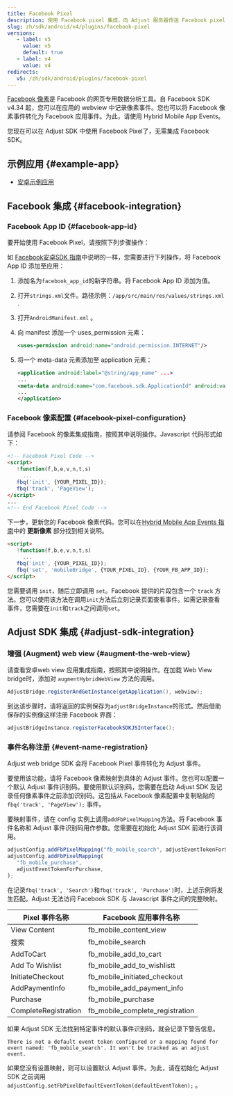 ```yaml
---
title: Facebook Pixel
description: 使用 Facebook pixel 集成，向 Adjust 服务器传送 Facebook pixel 信息。
slug: zh/sdk/android/v4/plugins/facebook-pixel
versions:
   - label: v5
     value: v5
     default: true
   - label: v4
     value: v4
redirects:
   v5: /zh/sdk/android/plugins/facebook-pixel
---
```


[Facebook 像素](https://www.facebook.com/business/help/952192354843755?id=1205376682832142)是 Facebook 的网页专用数据分析工具。自 Facebook SDK v4\.34 起，您可以在应用的 webview 中记录像素事件。您也可以将 Facebook 像素事件转化为 Facebook 应用事件。为此，请使用 Hybrid Mobile App Events。

您现在可以在 Adjust SDK 中使用 Facebook Pixel了，无需集成 Facebook SDK。

## 示例应用 \{\#example\-app\}

- [安卓示例应用](https://github.com/adjust/android_sdk/tree/master/Adjust/examples/example-app-fbpixel)

## Facebook 集成 \{\#facebook\-integration\}

### Facebook App ID {#facebook-app-id}

要开始使用 Facebook Pixel，请按照下列步骤操作：

如 [Facebook安卓SDK 指南](https://developers.facebook.com/docs/android/)中说明的一样，您需要进行下列操作，将 Facebook App ID 添加至应用：

1. 添加名为`facebook_app_id`的新字符串。将 Facebook App ID 添加为值。

2. 打开`strings.xml`文件。路径示例：`/app/src/main/res/values/strings.xml` .

3. 打开`AndroidManifest.xml` 。

4. 向 manifest 添加一个 uses_permission 元素：

   <CodeBlock title="AndroidManifest.xml">

   ```xml
   <uses-permission android:name="android.permission.INTERNET"/>
   ```

   </CodeBlock>

5. 将一个 meta\-data 元素添加至 application 元素：

   <CodeBlock title="AndroidManifest.xml">

   ```xml
   <application android:label="@string/app_name" ...>
   ...
   <meta-data android:name="com.facebook.sdk.ApplicationId" android:value="@string/facebook_app_id"/>
   ...
   </application>
   ```

   </CodeBlock>

### Facebook 像素配置 {#facebook-pixel-configuration}

请参阅 Facebook 的像素集成指南，按照其中说明操作。Javascript 代码形式如下：

```html
<!-- Facebook Pixel Code -->
<script>
   !function(f,b,e,v,n,t,s)
     ...
   fbq('init', {YOUR_PIXEL_ID});
   fbq('track', 'PageView');
</script>
...
<!-- End Facebook Pixel Code -->
```

下一步，更新您的 Facebook 像素代码。您可以在[Hybrid Mobile App Events 指南](https://developers.facebook.com/docs/app-events/hybrid-app-events)中的 **更新像素** 部分找到相关说明。

```html
<script>
   !function(f,b,e,v,n,t,s)
     ...
   fbq('init', {YOUR_PIXEL_ID});
   fbq('set', 'mobileBridge', {YOUR_PIXEL_ID}, {YOUR_FB_APP_ID});
</script>
```

<Callout type="important">

您需要调用 `init`，随后立即调用 `set`。Facebook 提供的片段包含一个 `track` 方法。您可以使用该方法在调用`init`方法后立刻记录页面查看事件。如需记录查看事件，您需要在`init`和`track`之间调用`set`。

</Callout>

## Adjust SDK 集成 \{\#adjust\-sdk\-integration\}

### 增强 \(Augment\) web view {#augment-the-web-view}

请查看安卓web view 应用集成指南，按照其中说明操作。在加载 Web View bridge时，添加对 `augmentHybridWebView` 方法的调用。

```java
AdjustBridge.registerAndGetInstance(getApplication(), webview);
```

到达该步骤时，请将返回的实例保存为`adjustBridgeInstance`的形式。然后借助保存的实例像这样注册 Facebook 界面：

```java
adjustBridgeInstance.registerFacebookSDKJSInterface();
```

### 事件名称注册 {#event-name-registration}

Adjust web bridge SDK 会将 Facebook Pixel 事件转化为 Adjust 事件。

要使用该功能，请将 Facebook 像素映射到具体的 Adjust 事件。您也可以配置一个默认 Adjust 事件识别码。要使用默认识别码，您需要在启动 Adjust SDK 及记录任何像素事件之前添加识别码。这包括从 Facebook 像素配置中复制粘贴的 `fbq('track', 'PageView');` 事件。

要映射事件，请在 config 实例上调用`addFbPixelMapping`方法。将 Facebook 事件名称和 Adjust 事件识别码用作参数。您需要在初始化 Adjust SDK 前进行该调用。

```js
adjustConfig.addFbPixelMapping("fb_mobile_search", adjustEventTokenForSearch);
adjustConfig.addFbPixelMapping(
   "fb_mobile_purchase",
   adjustEventTokenForPurchase,
);
```

<Callout type="note">

在记录`fbq('track', 'Search')`和`fbq('track', 'Purchase')`时，上述示例将发生匹配。Adjust 无法访问 Facebook SDK 与 Javascript 事件之间的完整映射。

</Callout>

| Pixel 事件名称       | Facebook 应用事件名称           |
| -------------------- | ------------------------------- |
| View Content         | fb_mobile_content_view          |
| 搜索                 | fb_mobile_search                |
| AddToCart            | fb_mobile_add_to_cart           |
| Add To Wishlist      | fb_mobile_add_to_wishlistt      |
| InitiateCheckout     | fb_mobile_initiated_checkout    |
| AddPaymentInfo       | fb_mobile_add_payment_info      |
| Purchase             | fb_mobile_purchase              |
| CompleteRegistration | fb_mobile_complete_registration |

如果 Adjust SDK 无法找到特定事件的默认事件识别码，就会记录下警告信息。

```text
There is not a default event token configured or a mapping found for event named: 'fb_mobile_search'. It won't be tracked as an adjust event.
```

如果您没有设置映射，则可以设置默认 Adjust 事件。为此，请在初始化 Adjust SDK 之前调用`adjustConfig.setFbPixelDefaultEventToken(defaultEventToken);` 。
